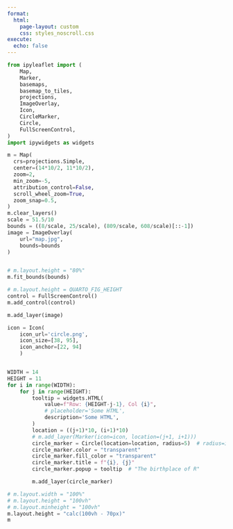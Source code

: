 ```yaml
---
format: 
  html:
    page-layout: custom
    css: styles_noscroll.css
execute:
  echo: false
---
```

```python
from ipyleaflet import (
    Map,
    Marker,
    basemaps,
    basemap_to_tiles,
    projections,
    ImageOverlay,
    Icon,
    CircleMarker,
    Circle,
    FullScreenControl,
)
import ipywidgets as widgets

m = Map(
  crs=projections.Simple,
  center=(14*10/2, 11*10/2),
  zoom=2,
  min_zoom=-5,
  attribution_control=False,
  scroll_wheel_zoom=True,
  zoom_snap=0.5,
)
m.clear_layers()
scale = 51.5/10
bounds = ((8/scale, 25/scale), (809/scale, 608/scale)[::-1])
image = ImageOverlay(
    url="map.jpg",
    bounds=bounds
)


# m.layout.height = "80%"
m.fit_bounds(bounds)

# m.layout.height = QUARTO_FIG_HEIGHT
control = FullScreenControl()
m.add_control(control)

m.add_layer(image)

icon = Icon(
    icon_url='circle.png',
    icon_size=[38, 95],
    icon_anchor=[22, 94]
    )


WIDTH = 14
HEIGHT = 11
for i in range(WIDTH):
    for j in range(HEIGHT):
        tooltip = widgets.HTML(
            value=f"Row: {HEIGHT-j-1}, Col {i}",
            # placeholder='Some HTML',
            description='Some HTML',
        )
        location = ((j+1)*10, (i+1)*10)
        # m.add_layer(Marker(icon=icon, location=(j+1, i+1)))
        circle_marker = Circle(location=location, radius=5)  # radius=int((20*6)/m.zoom))
        circle_marker.color = "transparent"
        circle_marker.fill_color = "transparent"
        circle_marker.title = f"{i}, {j}"
        circle_marker.popup = tooltip  # "The birthplace of R"

        m.add_layer(circle_marker)

# m.layout.width = "100%"
# m.layout.height = "100vh"
# m.layout.minheight = "100vh"
m.layout.height = "calc(100vh - 70px)"
m
```